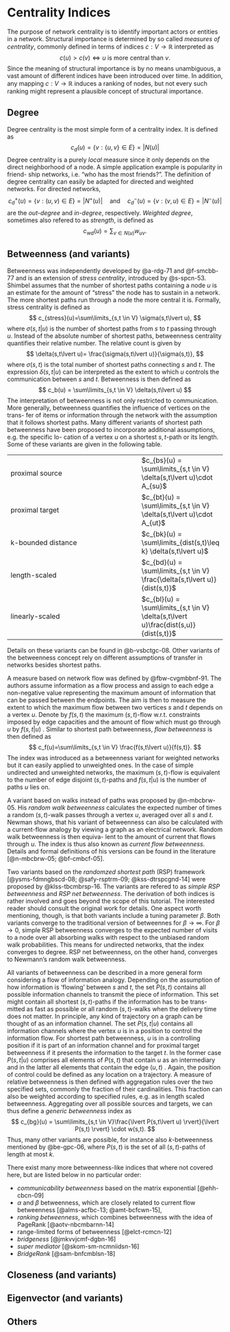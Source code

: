 # Centrality Indices {#indices}
The purpose of network centrality is to identify important actors or entities in a network. 
Structural importance is determined by so called *measures of centrality*, 
commonly defined in terms of indices $c: V \to \mathbb{R}$ interpreted as
$$
c(u) > c(v) \iff u \text{ is more central than } v.
$$
Since the meaning of structural importance is by no means unambiguous, a
vast amount of different indices have been introduced over time. In addition, any mapping
 $c: V \to \mathbb{R}$ induces a ranking of nodes, but not every such ranking might
represent a plausible concept of structural importance. 

## Degree

Degree centrality is the most simple form of a centrality index. It is defined as
$$
c_d(u) = \{v : \{u,v\} \in E\} = \lvert N(u) \rvert
$$
Degree centrality is a purely *local* measure since it only depends on the direct
neighborhood of a node. A simple application example is popularity in friend-
ship networks, i.e. "who has the most friends?". The definition of degree centrality can easily be 
adapted for directed and weighted networks. For directed networks,
$$
c_d^+(u)=\{v : (u,v) \in E\} = \lvert N^+(u) \rvert \quad \text{and} \quad 
c_d^-(u)=\{v : (v,u) \in E\} = \lvert N^-(u) \rvert
$$
are the *out-degree* and *in-degree*, respectively. *Weighted degree*, sometimes also refered to as *strength*, is defined as
$$
c_{wd}(u)=\sum_{v \in N(u)} w_{uv}.
$$

## Betweenness (and variants)
Betweenness was independently developed by @a-rdg-71 and @f-smcbb-77 and is
an extension of *stress centrality*, introduced by @s-spcn-53. Shimbel assumes that
the number of shortest paths containing a node $u$ is an estimate for the amount
of "stress" the node has to sustain in a network. The more shortest
paths run through a node the more central it is. Formally, stress centrality is
defined as
$$
c_{stress}(u)=\sum\limits_{s,t \in V} \sigma(s,t\lvert u),
$$
where $\sigma(s,t\lvert u)$ is the number of shortest paths from $s$ to $t$ passing 
through $u$. Instead of the absolute number of shortest paths, betweenness centrality 
quantifies their relative number. The relative count is given by
$$
\delta(s,t\lvert u)= \frac{\sigma(s,t\lvert u)}{\sigma(s,t)},
$$
where $\sigma(s,t)$ is the total number of shortest paths connecting $s$ and $t$.
The expression $\delta(s,t\lvert u)$ can be interpreted as the extent to
which $u$ controls the communication between $s$ and $t$. Betweenness is then defined
as
$$
c_b(u) = \sum\limits_{s,t \in V} \delta(s,t\lvert u)
$$
The interpretation of betweenness is not only restricted to communication.
More generally, betweenness quantifies the influence of vertices on the trans-
fer of items or information through the network with the assumption that it
follows shortest paths. Many different variants of shortest path betweenness
have been proposed to incorporate additional assumptions, e.g. the specific lo-
cation of a vertex $u$ on a shortest $s,t$-path or its length. Some of these variants
are given in the following table.

| | |
|------------|--|
|proximal source|$c_{bs}(u) = \sum\limits_{s,t \in V} \delta(s,t\lvert u)\cdot A_{su}$|
|proximal target|$c_{bt}(u) = \sum\limits_{s,t \in V} \delta(s,t\lvert u)\cdot A_{ut}$|
|k-bounded distance|$c_{bk}(u) = \sum\limits_{dist(s,t)\leq k} \delta(s,t\lvert u)$|
|length-scaled|$c_{bd}(u) = \sum\limits_{s,t \in V} \frac{\delta(s,t\lvert u)}{dist(s,t)}$|
|linearly-scaled|$c_{bl}(u) = \sum\limits_{s,t \in V} \delta(s,t\lvert u)\frac{dist(s,u)}{dist(s,t)}$|

Details on these variants can be found in @b-vsbctgc-08.
Other variants of the betweenness concept rely on different assumptions of transfer in networks
besides shortest paths.

A measure based on network flow was defined by @fbw-cvgmbbnf-91.
The authors assume information as a flow process and assign to each edge a non-negative
value representing the maximum amount of information that can be passed
between the endpoints. The aim is then to measure the extent to which the
maximum flow between two vertices $s$ and $t$ depends on a vertex $u$. Denote by
$f(s,t)$ the maximum $(s,t)$-flow w.r.t. constraints imposed by edge capacities
and the amount of flow which must go through $u$ by $f( s, t \lvert u )$ . Similar to
shortest path betweenness, *flow betweenness* is then defined as
$$
c_f(u)=\sum\limits_{s,t \in V} \frac{f(s,t\lvert u)}{f(s,t)}.
$$
The index was introduced as a betweenness variant for weighted networks
but it can easily applied to unweighted ones. In the case of simple undirected and 
unweighted networks, the maximum $(s, t)$-flow is equivalent to the
number of edge disjoint $(s,t)$-paths and $f(s,t|u)$ is the number of
paths $u$ lies on.

A variant based on walks instead of paths was proposed by @n-mbcbrw-05. His *random walk betweenness* 
calculates the expected number of times a random $(s,t)$-walk passes
through a vertex $u$, averaged over all $s$ and $t$. Newman shows, that his variant
of betweenness can also be calculated with a current-flow analogy by viewing
a graph as an electrical network. Random walk betweenness is then equiva-
lent to the amount of current that flows through $u$. The index is thus also known as 
*current flow betweenness*. Details and formal definitions of his versions can be found in
the literature [@n-mbcbrw-05; @bf-cmbcf-05].

Two variants based on the *randomzed shortest path* (RSP) framework [@ysms-fdmngbscd-08; @safy-rsptrm-09; @kss-dtrspcgnd-14] were proposed by @klss-tbcmbrsp-16. The variants are refered to as
*simple RSP betweenness* and *RSP net betweenness*. The derivation of both indices is 
rather involved and goes beyond the scope of this tutorial. The interested reader should consult the original work for details. One aspect worth mentioning, though, is that both variants include a tuning parameter $\beta$. 
Both variants converge to the traditional version of betweennes for $\beta \to \infty$. For $\beta \to 0$,
simple RSP betweenness converges to the expected number of visits to a node over all absorbing walks with respect to the unbiased random walk probabilities. This means for undirected networks, 
that the index converges to degree. RSP net betweenness, on the other hand, converges to Newmann's
random walk betweenness.

All variants of betweenness can be described in a more general form considering a 
flow of information analogy. Depending on the assumption of how
information is ‘flowing’ between $s$ and $t$, the set $P(s, t)$ contains all
possible information channels to transmit the piece of information.
This set might contain all shortest $( s, t )$-paths if the information has to be trans-
mitted as fast as possible or all random $(s, t)$-walks when the delivery time
does not matter. In principle, any kind of trajectory on a graph can be
thought of as an information channel. The set $P( s, t \lvert u )$ contains all information
channels where the vertex $u$ is in a position to control the information flow.
For shortest path betweenness, $u$ is in a controlling position if it is part of
an information channel and for proximal target betweenness if it presents the
information to the target $t$. In the former case $P( s, t \lvert u )$ comprises all elements
of $P(s, t)$ that contain $u$ as an intermediary and in the latter all elements that
contain the edge $(u,t)$ . Again, the position of control could be defined as any
location on a trajectory. A measure of relative betweenness is then defined with
aggregation rules over the two specified sets, commonly the fraction of their
cardinalities. This fraction can also be weighted according to specified rules,
e.g. as in length scaled betweenness. Aggregating over all possible sources and
targets, we can thus define a *generic betweenness* index as
$$
c_{bg}(u) = \sum\limits_{s,t \in V}\frac{\lvert P(s,t\lvert u) \rvert}{\lvert P(s,t) \rvert} \cdot w(s,t).
$$
Thus, many other variants are possible, for instance also $k$-betweenness mentioned by @be-gpc-06,
where $P( s, t )$ is the set of all $( s, t )$-paths of length at most $k$.

There exist many more betweenness-like indices that where not covered here, but are listed below in no
particular order:

- *communicability betweenness* based on the matrix exponential [@ehh-cbcn-09]
- $\alpha$ and $\beta$ betweenness, which are closely related to current flow betweenness [@alms-acfbc-13; @amt-bcfcwn-15], 
- *ranking betweenness*, which combines betweenness with the idea of PageRank [@aotv-nbcmbarnn-14]
- range-limited forms of betweenness [@elct-rcmcn-12]
- *bridgeness* [@jmkvvjcmf-dgbn-16]
- *super mediator* [@skom-sm-ncmniidsn-16]
- *BridgeRank* [@sam-bnfcmblsn-18]

## Closeness (and variants)

## Eigenvector (and variants)

## Others